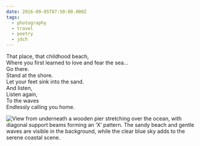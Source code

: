 ```yaml
---
date: 2016-09-05T07:50:00.000Z
tags:
  - photography
  - travel
  - poetry
  - jdch
---
```

That place, that childhood beach,<br/>
Where you first learned to love and fear the sea...<br/>
Go there.<br/>
Stand at the shore.<br/>
Let your feet sink into the sand.<br/>
And listen,<br/>
Listen again,<br/>
To the waves<br/>
Endlessly calling you home.

![View from underneath a wooden pier stretching over the ocean, with diagonal support beams forming an ‘X’ pattern. The sandy beach and gentle waves are visible in the background, while the clear blue sky adds to the serene coastal scene.](/assets/photos/20160905-IMG_3797.jpg)
